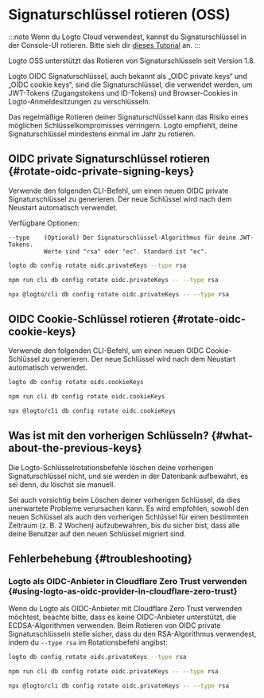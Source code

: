 
# Signaturschlüssel rotieren (OSS)

:::note
Wenn du Logto Cloud verwendest, kannst du Signaturschlüssel in der Console-UI rotieren. Bitte sieh dir [dieses Tutorial](/developers/signing-keys/#rotate-signing-keys-from-console-ui) an.
:::

Logto OSS unterstützt das Rotieren von Signaturschlüsseln seit Version 1.8.

Logto OIDC Signaturschlüssel, auch bekannt als „OIDC private keys“ und „OIDC cookie keys“, sind die Signaturschlüssel, die verwendet werden, um JWT-Tokens (Zugangstokens und ID-Tokens) und Browser-Cookies in Logto-Anmeldesitzungen zu verschlüsseln.

Das regelmäßige Rotieren deiner Signaturschlüssel kann das Risiko eines möglichen Schlüsselkompromisses verringern. Logto empfiehlt, deine Signaturschlüssel mindestens einmal im Jahr zu rotieren.

## OIDC private Signaturschlüssel rotieren \{#rotate-oidc-private-signing-keys}

Verwende den folgenden CLI-Befehl, um einen neuen OIDC private Signaturschlüssel zu generieren. Der neue Schlüssel wird nach dem Neustart automatisch verwendet.

Verfügbare Optionen:

```
--type    (Optional) Der Signaturschlüssel-Algorithmus für deine JWT-Tokens.
          Werte sind "rsa" oder "ec". Standard ist "ec".
```

<Tabs groupId="cmd">

  <TabItem value="cli" label="CLI">

```bash
logto db config rotate oidc.privateKeys --type rsa
```

  </TabItem>
  <TabItem value="Local" label="lokal">

```bash
npm run cli db config rotate oidc.privateKeys -- --type rsa
```

  </TabItem>
  <TabItem value="npx" label="npx">

```bash
npx @logto/cli db config rotate oidc.privateKeys -- --type rsa
```

  </TabItem>

</Tabs>

## OIDC Cookie-Schlüssel rotieren \{#rotate-oidc-cookie-keys}

Verwende den folgenden CLI-Befehl, um einen neuen OIDC Cookie-Schlüssel zu generieren. Der neue Schlüssel wird nach dem Neustart automatisch verwendet.

<Tabs groupId="cmd">

  <TabItem value="cli" label="CLI">

```bash
logto db config rotate oidc.cookieKeys
```

  </TabItem>
  <TabItem value="Local" label="lokal">

```bash
npm run cli db config rotate oidc.cookieKeys
```

  </TabItem>
  <TabItem value="npx" label="npx">

```bash
npx @logto/cli db config rotate oidc.cookieKeys
```

  </TabItem>

</Tabs>

## Was ist mit den vorherigen Schlüsseln? \{#what-about-the-previous-keys}

Die Logto-Schlüsselrotationsbefehle löschen deine vorherigen Signaturschlüssel nicht, und sie werden in der Datenbank aufbewahrt, es sei denn, du löschst sie manuell.

Sei auch vorsichtig beim Löschen deiner vorherigen Schlüssel, da dies unerwartete Probleme verursachen kann. Es wird empfohlen, sowohl den neuen Schlüssel als auch den vorherigen Schlüssel für einen bestimmten Zeitraum (z. B. 2 Wochen) aufzubewahren, bis du sicher bist, dass alle deine Benutzer auf den neuen Schlüssel migriert sind.

## Fehlerbehebung \{#troubleshooting}

### Logto als OIDC-Anbieter in Cloudflare Zero Trust verwenden \{#using-logto-as-oidc-provider-in-cloudflare-zero-trust}

Wenn du Logto als OIDC-Anbieter mit Cloudflare Zero Trust verwenden möchtest, beachte bitte, dass es keine OIDC-Anbieter unterstützt, die ECDSA-Algorithmen verwenden. Beim Rotieren von OIDC private Signaturschlüsseln stelle sicher, dass du den RSA-Algorithmus verwendest, indem du `--type rsa` im Rotationsbefehl angibst:

<Tabs groupId="cmd-cloudflare-zero-trust">
  <TabItem value="cli" label="CLI">

```bash
logto db config rotate oidc.privateKeys --type rsa
```

  </TabItem>
  <TabItem value="Local" label="lokal">

```bash
npm run cli db config rotate oidc.privateKeys -- --type rsa
```

  </TabItem>
  <TabItem value="npx" label="npx">

```bash
npx @logto/cli db config rotate oidc.privateKeys -- --type rsa
```

  </TabItem>
</Tabs>
